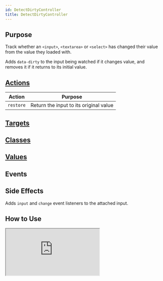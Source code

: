 ```yaml
---
id: DetectDirtyController
title: DetectDirtyController
---
```




## Purpose

Track whether an `<input>`, `<textarea>` or `<select>` has changed their value from the value they loaded with.

Adds `data-dirty` to the input being watched if it changes value, and removes it if it returns to its initial value.


## [Actions](https://stimulus.hotwire.dev/reference/actions)

| Action    | Purpose                                |
|-----------|----------------------------------------|
| `restore` | Return the input to its original value |

## [Targets](https://stimulus.hotwire.dev/reference/targets)
<NoTargets/>

## [Classes](https://stimulus.hotwire.dev/reference/classes)
<NoClasses/>

## [Values](https://stimulus.hotwire.dev/reference/values)
<NoValues/>

## Events
<NoEvents/>

## Side Effects

Adds `input` and `change` event listeners to the attached input.



## How to Use

<iframe
  src="https:///stimulus-library.netlify.app/controllers/detect_dirty_controller.html"
  style={{width: "100%", height: "500px", border: "0", borderRadius: "4px", overflow: "hidden"}}
  sandbox="allow-forms allow-modals allow-popups allow-presentation allow-same-origin allow-scripts"
/>
